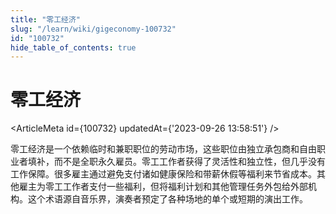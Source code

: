 ```yaml
---
title: "零工经济"
slug: "/learn/wiki/gigeconomy-100732"
id: "100732"
hide_table_of_contents: true
---
```



# 零工经济

<ArticleMeta id={100732} updatedAt={'2023-09-26 13:58:51'} />
<div className='border-solid border-b border-t-0 my-4 border-[var(--ifm-color-gray-300)]' />

零工经济是一个依赖临时和兼职职位的劳动市场，这些职位由独立承包商和自由职业者填补，而不是全职永久雇员。零工工作者获得了灵活性和独立性，但几乎没有工作保障。很多雇主通过避免支付诸如健康保险和带薪休假等福利来节省成本。其他雇主为零工工作者支付一些福利，但将福利计划和其他管理任务外包给外部机构。这个术语源自音乐界，演奏者预定了各种场地的单个或短期的演出工作。
